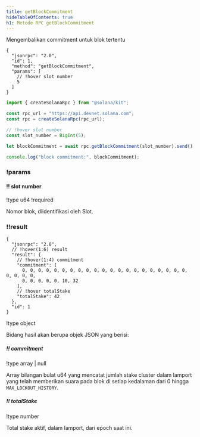 ```yaml
---
title: getBlockCommitment
hideTableOfContents: true
h1: Metode RPC getBlockCommitment
---
```


Mengembalikan commitment untuk blok tertentu

<APIMethod>

```jsonc !!request curl
{
  "jsonrpc": "2.0",
  "id": 1,
  "method": "getBlockCommitment",
  "params": [
    // !hover slot number
    5
  ]
}
```

```ts !!request title="Kit"
import { createSolanaRpc } from "@solana/kit";

const rpc_url = "https://api.devnet.solana.com";
const rpc = createSolanaRpc(rpc_url);

// !hover slot number
const slot_number = BigInt(5);

let blockCommitment = await rpc.getBlockCommitment(slot_number).send();

console.log("block commitment:", blockCommitment);
```

### !params

#### !! slot number

!type u64
!required

Nomor blok, diidentifikasi oleh Slot.

### !!result

```jsonc !response
{
  "jsonrpc": "2.0",
  // !hover(1:6) result
  "result": {
    // !hover(1:4) commitment
    "commitment": [
      0, 0, 0, 0, 0, 0, 0, 0, 0, 0, 0, 0, 0, 0, 0, 0, 0, 0, 0, 0, 0, 0, 0, 0, 0,
      0, 0, 0, 0, 0, 10, 32
    ],
    // !hover totalStake
    "totalStake": 42
  },
  "id": 1
}
```

!type object

Bidang hasil akan berupa objek JSON yang berisi:

##### !! commitment

!type array | null

Array bilangan bulat u64 yang mencatat jumlah stake cluster dalam lamport yang
telah memberikan suara pada blok di setiap kedalaman dari 0 hingga
`MAX_LOCKOUT_HISTORY`.

##### !! totalStake

!type number

Total stake aktif, dalam lamport, dari epoch saat ini.

</APIMethod>
